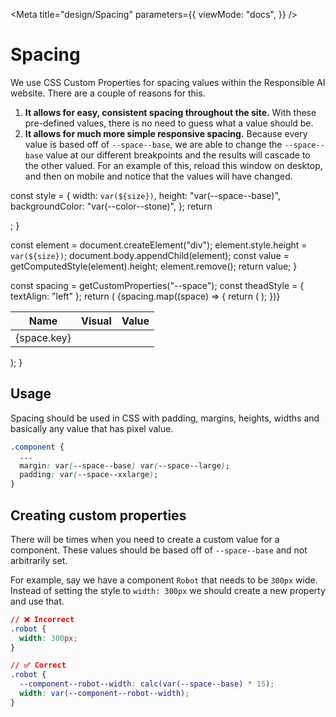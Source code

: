 
<Meta
  title="design/Spacing"
  parameters={{
    viewMode: "docs",
  }}
/>

# Spacing

We use CSS Custom Properties for spacing values within the Responsible AI website. There are a couple of reasons for this.

1. **It allows for easy, consistent spacing throughout the site.** With these pre-defined values, there is no need to guess what a value should be.
2. **It allows for much more simple responsive spacing.** Because every value is based off of `--space--base`, we are able to change the `--space--base` value at our different breakpoints and the results will cascade to the other valued. For an example of this, reload this window on desktop, and then on mobile and notice that the values will have changed.

  const style = {
    width: `var(${size})`,
    height: "var(--space--base)",
    backgroundColor: "var(--color--stone)",
  };
  return <div style={style} />;
}

  const element = document.createElement("div");
  element.style.height = `var(${size})`;
  document.body.appendChild(element);
  const value = getComputedStyle(element).height;
  element.remove();
  return value;
}

  const spacing = getCustomProperties("--space");
  const theadStyle = { textAlign: "left" };
  return (
    <table>
      <thead>
        <tr>
          <th style={theadStyle}>Name</th>
          <th style={theadStyle}>Visual</th>
          <th style={theadStyle}>Value</th>
        </tr>
      </thead>
      <tbody>
        {spacing.map((space) => {
          return (
            <tr key={space.key}>
              <td>{space.key}</td>
              <td>
                <Visual of={space.key} />
              </td>
              <td>
                <Height of={space.key} />
              </td>
            </tr>
          );
        })}
      </tbody>
    </table>
  );
}

<Spaces />

## Usage

Spacing should be used in CSS with padding, margins, heights, widths and basically any value that has pixel value.

```css
.component {
  ...
  margin: var(--space--base) var(--space--large);
  padding: var(--space--xxlarge);
}
```

## Creating custom properties

There will be times when you need to create a custom value for a component. These values should be based off of `--space--base` and not arbitrarily set.

For example, say we have a component `Robot` that needs to be `300px` wide. Instead of setting the style to `width: 300px` we should create a new property and use that.

```css
// ❌ Incorrect
.robot {
  width: 300px;
}

// ✅ Correct
.robot {
  --component--robot--width: calc(var(--space--base) * 15);
  width: var(--component--robot--width);
}
```
